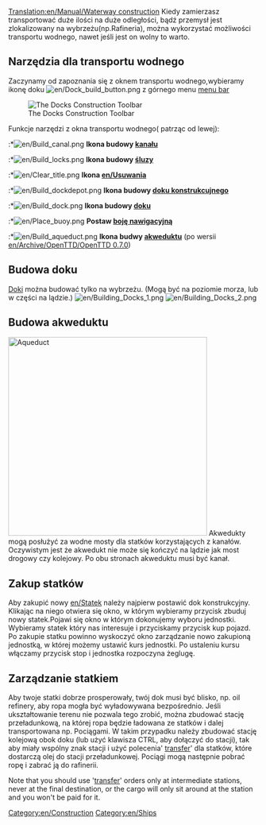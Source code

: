 [[Translation:en/Manual/Waterway construction]]
{{pl/Spis treści}}
Kiedy zamierzasz transportować duże ilości na duże odległości, bądź przemysł jest zlokalizowany na wybrzeżu(np.Rafineria), można wykorzystać możliwości transportu wodnego, nawet jeśli jest on wolny to warto.

==Narzędzia dla transportu wodnego==
Zaczynamy od  zapoznania się z oknem transportu wodnego,wybieramy ikonę doku [[File:en/Dock build button.png]] z górnego menu [[en/Manual/Game interface|menu bar]]

[[File:en/Dock toolbar.png|center|none|frame|The Docks Construction Toolbar]]

Funkcje narzędzi z okna transportu wodnego( patrząc od lewej):<br>

:*[[File:en/Build canal.png]] '''Ikona budowy [[en/Manual/Water Transport Tiles|kanału]]'''
:*[[File:en/Build locks.png]] '''Ikona budowy [[en/Manual/Water Transport Tiles|śluzy]]'''
:*[[File:en/Clear title.png]] '''Ikona [[en/Usuwania]]'''
:*[[File:en/Build dockdepot.png]] '''Ikona budowy  [[en/Manual/Depots|doku konstrukcujnego]]'''
:*[[File:en/Build dock.png]] '''Ikona budowy  [[en/Manual/Water Transport Tiles|doku]]'''
:*[[File:en/Place buoy.png]] '''Postaw [[en/Manual/Water Transport Tiles|boję nawigacyjną]]'''
:*[[File:en/Build aqueduct.png]] '''Ikona budwy  [[en/Manual/Waterway construction#building-aqueducts|akweduktu]]''' (po wersii [[en/Archive/OpenTTD/OpenTTD 0.7.0]])

==Budowa doku==
[[en/Manual/Water Transport Tiles|Doki]] można budować tylko na wybrzeżu. (Mogą być na poziomie morza, lub w części na lądzie.)
[[File:en/Building Docks 1.png|left]] [[File:en/Building Docks 2.png]]

==Budowa akweduktu==
[[File:en/Aqueduct.png|thumb|400px|Aqueduct]]
Akwedukty mogą posłużyć za wodne mosty dla statków korzystających z kanałów. Oczywistym jest że akwedukt nie może się kończyć na lądzie jak most drogowy czy kolejowy. Po obu stronach akweduktu musi być kanał. 
<br style="clear:both;">

==Zakup statków==
Aby zakupić nowy [[en/Statek]] należy najpierw postawić dok konstrukcyjny. Klikając na niego otwiera się okno, w którym wybieramy przycisk zbuduj nowy statek.Pojawi się okno w którym dokonujemy wyboru jednostki. Wybieramy statek który nas interesuje i przyciskamy przycisk kup pojazd. Po zakupie statku powinno wyskoczyć okno zarządzanie nowo zakupioną jednostką, w której możemy ustawić kurs jednostki. Po ustaleniu kursu włączamy przycisk stop i jednostka rozpoczyna żeglugę.

==Zarządzanie statkiem==
Aby twoje statki dobrze prosperowały, twój dok musi być blisko, np.  oil refinery,  aby ropa mogła być wyładowywana bezpośrednio.  Jeśli ukształtowanie terenu nie pozwala tego zrobić, można zbudować stację przeładunkową, na której ropa będzie ładowana ze statków i dalej transportowana np. Pociągami.  W takim przypadku należy zbudować stację kolejową obok doku (lub użyć klawisza CTRL, aby dołączyć do stacji), tak aby miały wspólny znak stacji i użyć polecenia' [[pl/Manual/Polecenia#przeladunek|transfer]]' dla statków, które dostarczą olej do stacji przeładunkowej. Pociągi mogą następnie pobrać ropę i zabrać ją do rafinerii.

Note that you should use '[[en/Manual/Orders#transfer|transfer]]' orders only at intermediate stations, never at the final destination, or the cargo will only sit around at the station and you won't be paid for it.
[[Category:en/Construction]]
[[Category:en/Ships]]
